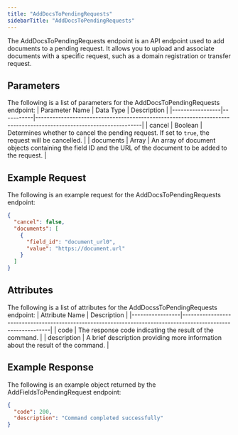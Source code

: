```yaml
---
title: "AddDocsToPendingRequests"
sidebarTitle: "AddDocsToPendingRequests"
---
```


The AddDocsToPendingRequests endpoint is an API endpoint used to add documents to a pending request. It allows you to upload and associate documents with a specific request, such as a domain registration or transfer request.

## Parameters
The following is a list of parameters for the AddDocsToPendingRequests endpoint:
| Parameter Name  | Data Type | Description                                                                                                       |
|-----------------|-----------|-------------------------------------------------------------------------------------------------------------------|
| cancel          | Boolean   | Determines whether to cancel the pending request. If set to `true`, the request will be cancelled.               |
| documents       | Array     | An array of document objects containing the field ID and the URL of the document to be added to the request.     |

## Example Request
The following is an example request for the AddDocsToPendingRequests endpoint:
```json
{
  "cancel": false,
  "documents": [
    {
      "field_id": "document_url0",
      "value": "https://document.url"
    }
  ]
}
```

## Attributes
The following is a list of attributes for the AddDocssToPendingRequests endpoint:
| Attribute Name  | Description                                                                                                  |
|-----------------|--------------------------------------------------------------------------------------------------------------|
| code            | The response code indicating the result of the command.                                                       |
| description     | A brief description providing more information about the result of the command.                              |

## Example Response
The following is an example object returned by the AddFieldsToPendingRequest endpoint:
```json
{
  "code": 200,
  "description": "Command completed successfully"
}
```